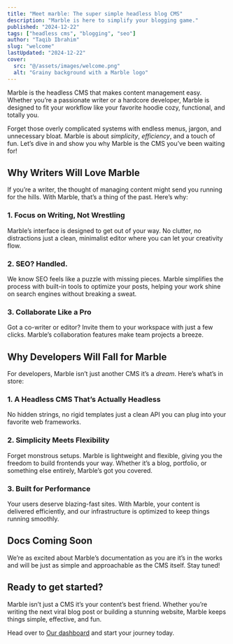 ```yaml
--- 
title: "Meet marble: The super simple headless blog CMS"  
description: "Marble is here to simplify your blogging game."  
published: "2024-12-22"  
tags: ["headless cms", "blogging", "seo"]  
author: "Taqib Ibrahim"
slug: "welcome"  
lastUpdated: "2024-12-22"  
cover:  
  src: "@/assets/images/welcome.png"  
  alt: "Grainy background with a Marble logo"  
---
```


Marble is the headless CMS that makes content management easy. Whether you’re a passionate writer or a hardcore developer, Marble is designed to fit your workflow like your favorite hoodie cozy, functional, and totally you.  

Forget those overly complicated systems with endless menus, jargon, and unnecessary bloat. Marble is about *simplicity*, *efficiency*, and a touch of fun. Let’s dive in and show you why Marble is the CMS you’ve been waiting for!  

## Why Writers Will Love Marble 

If you’re a writer, the thought of managing content might send you running for the hills. With Marble, that’s a thing of the past. Here’s why:  

### 1. **Focus on Writing, Not Wrestling**

Marble’s interface is designed to get out of your way. No clutter, no distractions just a clean, minimalist editor where you can let your creativity flow.  

### 2. **SEO? Handled.**

We know SEO feels like a puzzle with missing pieces. Marble simplifies the process with built-in tools to optimize your posts, helping your work shine on search engines without breaking a sweat.  

### 3. **Collaborate Like a Pro**

Got a co-writer or editor? Invite them to your workspace with just a few clicks. Marble’s collaboration features make team projects a breeze.  

## Why Developers Will Fall for Marble  

For developers, Marble isn’t just another CMS it’s a *dream*. Here’s what’s in store:  

### 1. **A Headless CMS That’s Actually Headless**

No hidden strings, no rigid templates just a clean API you can plug into your favorite web frameworks.  

### 2. **Simplicity Meets Flexibility**

Forget monstrous setups. Marble is lightweight and flexible, giving you the freedom to build frontends your way. Whether it’s a blog, portfolio, or something else entirely, Marble’s got you covered.  

### 3. **Built for Performance**

Your users deserve blazing-fast sites. With Marble, your content is delivered efficiently, and our infrastructure is optimized to keep things running smoothly.  

## Docs Coming Soon

We’re as excited about Marble’s documentation as you are it’s in the works and will be just as simple and approachable as the CMS itself. Stay tuned!  

## Ready to get started?  

Marble isn’t just a CMS it’s your content’s best friend. Whether you’re writing the next viral blog post or building a stunning website, Marble keeps things simple, effective, and fun.  

Head over to [Our dashboard](https://app.marblecms.com) and start your journey today.
